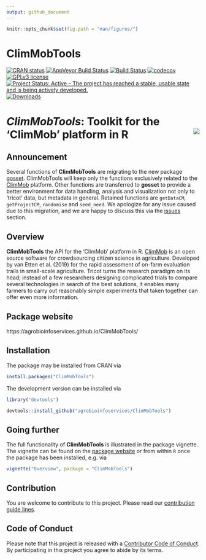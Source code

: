 ```yaml
---
output: github_document
---
```


```r
knitr::opts_chunk$set(fig.path = "man/figures/")
```

# ClimMobTools

<!-- badges: start -->
[![CRAN status](https://www.r-pkg.org/badges/version/ClimMobTools)](https://cran.r-project.org/package=ClimMobTools)
[![AppVeyor Build Status](https://ci.appveyor.com/api/projects/status/github/agrobioinfoservices/ClimMobTools?branch=master&svg=true)](https://ci.appveyor.com/project/kauedesousa/ClimMobTools)
[![Build Status](https://travis-ci.org/agrobioinfoservices/ClimMobTools.svg?branch=master)](https://travis-ci.org/agrobioinfoservices/ClimMobTools)
[![codecov](https://codecov.io/gh/agrobioinfoservices/ClimMobTools/master.svg)](https://codecov.io/github/agrobioinfoservices/ClimMobTools?branch=master)
[![GPLv3 license](https://img.shields.io/badge/License-GPLv3-blue.svg)](https://www.r-project.org/Licenses/GPL-3)
[![Project Status: Active – The project has reached a stable, usable state and is being actively developed.](https://www.repostatus.org/badges/latest/active.svg)](https://www.repostatus.org/#active)
[![Downloads](https://cranlogs.r-pkg.org/badges/ClimMobTools)](https://cran.r-project.org/package=ClimMobTools)
<!-- badges: end -->

# *ClimMobTools*: Toolkit for the 'ClimMob' platform in R <img align="right" src="man/figures/logo.png">


## Announcement

Several functions of **ClimMobTools** are migrating to the new package [gosset](https://agrobioinfoservices.github.io/gosset/). ClimMobTools will keep only the functions exclusively related to the [ClimMob](https://climmob.net/) platform. Other functions are transferred to **gosset** to provide a better environment for data handling, analysis and visualization not only to 'tricot' data, but metadata in general. Retained functions are `getDataCM`, `getProjectCM`, `randomise` and `seed_need`. We apologize for any issue caused due to this migration, and we are happy to discuss this via the [issues](https://github.com/agrobioinfoservices/ClimMobTools/issues) section. 

## Overview

**ClimMobTools** the API for the 'ClimMob' platform in R. [ClimMob](https://climmob.net/) is an open source software for crowdsourcing citizen science in agriculture. Developed by van Etten et al. (2019) for the rapid assessment of on-farm evaluation trails in small-scale agriculture. Tricot turns the research paradigm on its head; instead of a few researchers designing complicated trials to compare several technologies in search of the best solutions, it enables many farmers to carry out reasonably simple experiments that taken together can offer even more information.

## Package website

https://agrobioinfoservices.github.io/ClimMobTools/

## Installation

The package may be installed from CRAN via

```r
install.packages("ClimMobTools")
```

The development version can be installed via

```r
library("devtools")

devtools::install_github("agrobioinfoservices/ClimMobTools")

```

## Going further

The full functionality of **ClimMobTools** is illustrated in the package vignette. The vignette can be found on the [package website](https://agrobioinfoservices.github.io/ClimMobTools/) or from within `R` once the package has been installed, e.g. via 

```r

vignette("Overview", package = "ClimMobTools")

```


## Contribution

You are welcome to contribute to this project. Please read our [contribution guide lines](CONTRIBUTING.md). 

## Code of Conduct

Please note that this project is released with a [Contributor Code of Conduct](CODE_OF_CONDUCT.md). By participating in this project you agree to abide by its terms.
